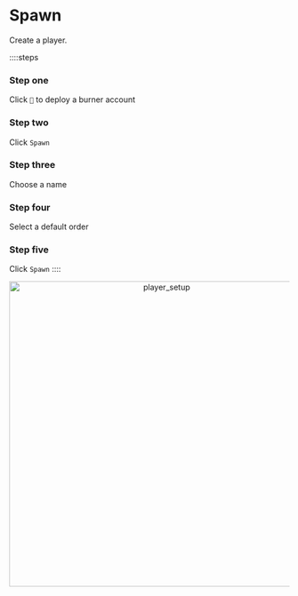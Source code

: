 # Spawn

Create a player.

::::steps

### Step one

Click `🚀` to deploy a burner account

### Step two

Click `Spawn`

### Step three

Choose a name

### Step four

Select a default order

### Step five

Click `Spawn`
::::

<div align="center">
    <img width="550" src="player_setup.gif" alt="player_setup" />
</div>
